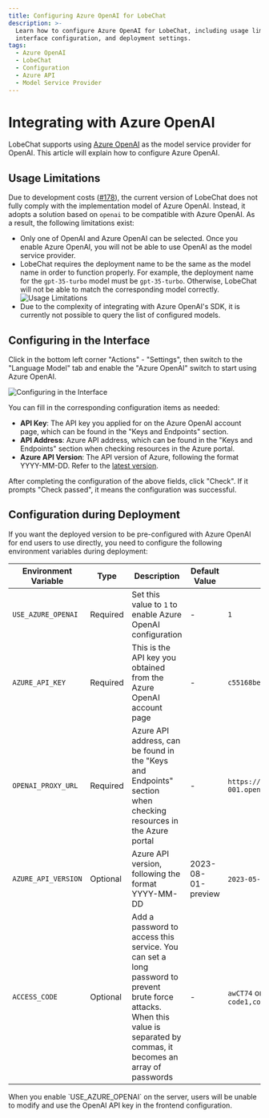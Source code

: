 ```yaml
---
title: Configuring Azure OpenAI for LobeChat
description: >-
  Learn how to configure Azure OpenAI for LobeChat, including usage limitations,
  interface configuration, and deployment settings.
tags:
  - Azure OpenAI
  - LobeChat
  - Configuration
  - Azure API
  - Model Service Provider
---
```


# Integrating with Azure OpenAI

LobeChat supports using [Azure OpenAI][azure-openai-url] as the model service provider for OpenAI. This article will explain how to configure Azure OpenAI.

## Usage Limitations

Due to development costs ([#178][rfc]), the current version of LobeChat does not fully comply with the implementation model of Azure OpenAI. Instead, it adopts a solution based on `openai` to be compatible with Azure OpenAI. As a result, the following limitations exist:

- Only one of OpenAI and Azure OpenAI can be selected. Once you enable Azure OpenAI, you will not be able to use OpenAI as the model service provider.
- LobeChat requires the deployment name to be the same as the model name in order to function properly. For example, the deployment name for the `gpt-35-turbo` model must be `gpt-35-turbo`. Otherwise, LobeChat will not be able to match the corresponding model correctly. <Image alt="Usage Limitations" src="https://github-production-user-asset-6210df.s3.amazonaws.com/28616219/267082091-d89d53d3-1c8c-40ca-ba15-0a9af2a79264.png" />
- Due to the complexity of integrating with Azure OpenAI's SDK, it is currently not possible to query the list of configured models.

## Configuring in the Interface

Click in the bottom left corner "Actions" - "Settings", then switch to the "Language Model" tab and enable the "Azure OpenAI" switch to start using Azure OpenAI.

<Image
  alt="Configuring in the Interface"
  src="https://github-production-user-asset-6210df.s3.amazonaws.com/28616219/267083420-422a3714-627e-4bef-9fbc-141a2a8ca916.png"
/>

You can fill in the corresponding configuration items as needed:

- **API Key**: The API key you applied for on the Azure OpenAI account page, which can be found in the "Keys and Endpoints" section.
- **API Address**: Azure API address, which can be found in the "Keys and Endpoints" section when checking resources in the Azure portal.
- **Azure API Version**: The API version of Azure, following the format YYYY-MM-DD. Refer to the [latest version][azure-api-verion-url].

After completing the configuration of the above fields, click "Check". If it prompts "Check passed", it means the configuration was successful.

## Configuration during Deployment

If you want the deployed version to be pre-configured with Azure OpenAI for end users to use directly, you need to configure the following environment variables during deployment:

| Environment Variable | Type | Description | Default Value | Example |
| --- | --- | --- | --- | --- |
| `USE_AZURE_OPENAI` | Required | Set this value to `1` to enable Azure OpenAI configuration | - | `1` |
| `AZURE_API_KEY` | Required | This is the API key you obtained from the Azure OpenAI account page | - | `c55168be3874490ef0565d9779ecd5a6` |
| `OPENAI_PROXY_URL` | Required | Azure API address, can be found in the "Keys and Endpoints" section when checking resources in the Azure portal | - | `https://docs-test-001.openai.azure.com` |
| `AZURE_API_VERSION` | Optional | Azure API version, following the format YYYY-MM-DD | 2023-08-01-preview | `2023-05-15`, see [latest version][azure-api-verion-url] |
| `ACCESS_CODE` | Optional | Add a password to access this service. You can set a long password to prevent brute force attacks. When this value is separated by commas, it becomes an array of passwords | - | `awCT74` or `e3@09!` or `code1,code2,code3` |

<Callout>
  When you enable `USE_AZURE_OPENAI` on the server, users will be unable to modify and use the
  OpenAI API key in the frontend configuration.
</Callout>

[azure-api-verion-url]: https://learn.microsoft.com/zh-cn/azure/ai-services/openai/reference#chat-completions
[azure-openai-url]: https://learn.microsoft.com/zh-cn/azure/ai-services/openai/concepts/models
[rfc]: https://github.com/lobehub/lobe-chat/discussions/178
